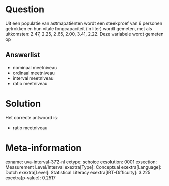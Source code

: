 Question
========

Uit een populatie van astmapatiënten wordt een steekproef van 6 personen
getrokken en hun vitale longcapaciteit (in liter) wordt gemeten, met als
uitkomsten: 2.47, 2.25, 2.65, 2.00, 3.41, 2.22. Deze variabele wordt
gemeten op

Answerlist
----------

* nominaal meetniveau
* ordinaal meetniveau
* interval meetniveau
* ratio meetniveau

Solution
========

Het correcte antwoord is: 

* ratio meetniveau

Meta-information
================
exname: uva-interval-372-nl
extype: schoice
exsolution: 0001
exsection: Measurement Level/Interval
exextra[Type]: Conceptual
exextra[Language]: Dutch
exextra[Level]: Statistical Literacy
exextra[IRT-Difficulty]: 3.225
exextra[p-value]: 0.2517
